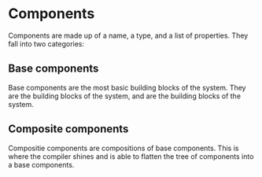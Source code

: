 # Components

Components are made up of a name, a type, and a list of properties. They fall into two categories:

## Base components

Base components are the most basic building blocks of the system. They are the building blocks of the system, and are the building blocks of the system.

## Composite components

Compositie components are compositions of base components. This is where the compiler shines and is able to flatten the tree of components into a base components.
